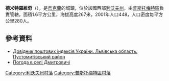{{coord|49|46|11|N|24|11|37|E|scale:100000|display=title}}

'''德米特羅維奇'''（{{lang-uk|Дмитровичі}}），是[[烏克蘭|烏克蘭]]的城鎮，位於該國西部[[利沃夫州|利沃夫州]]，由[[普斯托梅特區|普斯托梅特區]]負責管轄，面積1.6平方公里，海拔高度267米，2001年人口448，人口密度每平方公里280人。

==參考資料==
*[http://www.uaidx.com/13/298/index Довідник поштових індексів України. Львівська область. Пустомитівський район] {{Wayback|url=http://www.uaidx.com/13/298/index |date=20161011013019 }}
* [http://weather.in.ua/ua/l'vovskaja/6896 Погода в селі Дмитровичі] {{Wayback|url=http://weather.in.ua/ua/l'vovskaja/6896 |date=20160305084258 }}

[[Category:利沃夫州村落|Category:利沃夫州村落]]
[[Category:普斯托梅特區村落|Category:普斯托梅特區村落]]


{{Lviv-geo-stub}}